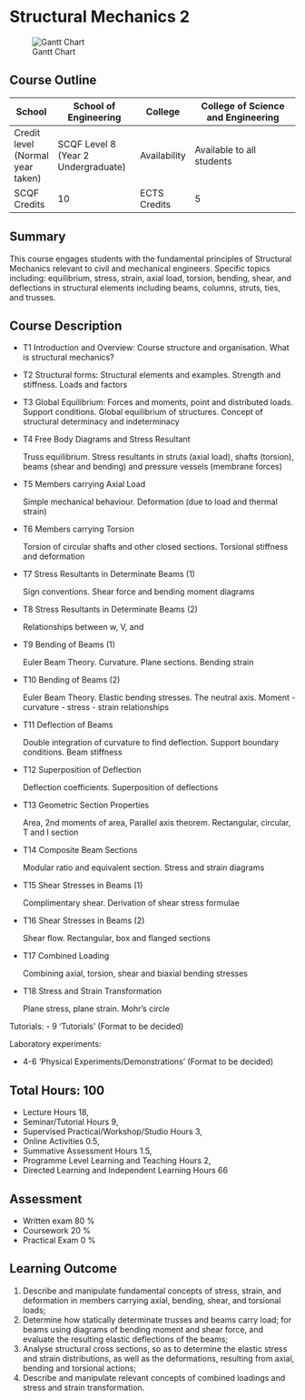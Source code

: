 # Structural Mechanics 2

![Gantt Chart](Images/SM2_Gantt.png)

## Course Outline

| School | School of Engineering | College | College of Science and Engineering |
|--------|-----------------------|---------|------------------------------------|
| Credit level (Normal year taken) | SCQF Level 8 (Year 2 Undergraduate) | Availability | Available to all students |
| SCQF Credits | 10 | ECTS Credits | 5 |

## Summary

This course engages students with the fundamental principles of Structural Mechanics relevant to civil and mechanical engineers. Specific topics including: equilibrium, stress, strain, axial load, torsion, bending, shear, and deflections in structural elements including beams, columns, struts, ties, and trusses.

## Course Description

- T1 Introduction and Overview: Course structure and organisation. What is structural mechanics? 

- T2 Structural forms: Structural elements and examples. Strength and stiffness. Loads and factors

- T3 Global Equilibrium: Forces and moments, point and distributed loads. Support conditions. Global equilibrium of structures. Concept of structural determinacy and indeterminacy

- T4 Free Body Diagrams and Stress Resultant

    Truss equilibrium. Stress resultants in struts (axial load), shafts (torsion), beams (shear and bending) and pressure vessels (membrane forces)

- T5 Members carrying Axial Load

    Simple mechanical behaviour. Deformation (due to load and thermal strain)

- T6 Members carrying Torsion

    Torsion of circular shafts and other closed sections. Torsional stiffness and deformation

- T7 Stress Resultants in Determinate Beams (1)

    Sign conventions. Shear force and bending moment diagrams

- T8 Stress Resultants in Determinate Beams (2)

    Relationships between w, V, and 

- T9 Bending of Beams (1)

    Euler Beam Theory. Curvature. Plane sections. Bending strain

- T10 Bending of Beams (2)

    Euler Beam Theory. Elastic bending stresses. The neutral axis. Moment - curvature - stress - strain relationships

- T11 Deflection of Beams

    Double integration of curvature to find deflection. Support boundary conditions. Beam stiffness

- T12 Superposition of Deflection

    Deflection coefficients. Superposition of deflections

- T13 Geometric Section Properties

    Area, 2nd moments of area, Parallel axis theorem. Rectangular, circular, T and I section

- T14 Composite Beam Sections

    Modular ratio and equivalent section. Stress and strain diagrams

- T15 Shear Stresses in Beams (1)

    Complimentary shear. Derivation of shear stress formulae

- T16 Shear Stresses in Beams (2)

    Shear flow. Rectangular, box and flanged sections

- T17 Combined Loading

    Combining axial, torsion, shear and biaxial bending stresses

- T18 Stress and Strain Transformation

    Plane stress, plane strain. Mohr's circle


Tutorials:
- 9 'Tutorials' (Format to be decided)


Laboratory experiments:

- 4-6 'Physical Experiments/Demonstrations' (Format to be decided)


## Total Hours: 100

- Lecture Hours 18,
- Seminar/Tutorial Hours 9,
- Supervised Practical/Workshop/Studio Hours 3,
- Online Activities 0.5,
- Summative Assessment Hours 1.5,
- Programme Level Learning and Teaching Hours 2,
- Directed Learning and Independent Learning Hours 66

## Assessment
- Written exam 80 %
- Coursework 20 %
- Practical Exam 0 %

## Learning Outcome

1. Describe and manipulate fundamental concepts of stress, strain, and deformation in members carrying axial, bending, shear, and torsional loads; 
2. Determine how statically determinate trusses and beams carry load; for beams using diagrams of bending moment and shear force, and evaluate the resulting elastic deflections of the beams;
3. Analyse structural cross sections, so as to determine the elastic stress and strain distributions, as well as the deformations, resulting from axial, bending and torsional actions;
4. Describe and manipulate relevant concepts of combined loadings and stress and strain transformation.